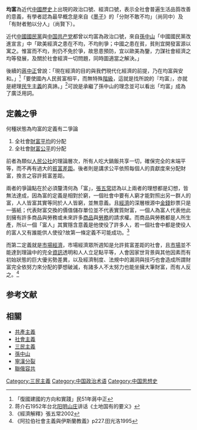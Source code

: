 '''均富'''為近代[[中國歷史|中國歷史]]上出現的政治口號、經濟口號，表示全社會普遍生活品質改善的意義，有學者認為最早概念是來自《[[墨子_(书)|墨子]]》的「分財不敢不均」（尚同中）及「有財者勉以分人」（尚賢下）。

近代[[中國國民黨|中國國民黨]]與[[中国共产党|中国共产党]]都曾以均富為政治口號，來自[[孫中山|孫中山]]「中國國民黨改進宣言」中「歐美經濟之患在不均，不均則爭；中國之患在貧，貧則宜開發富源以寓之。惟富而不均，則仍不免於爭，故思患預防，宜以歐美為鑒，力謀社會經濟之均等發展，及關於社會經濟一切問題，同時圖適當之解決。」

後續的[[蔣中正|蔣中正]]曾說：「現在經濟的目的與我們現代化經濟的前提，乃在均富與安和。」<ref>「復國建國的方向和實踐」民51年蔣中正</ref>「要使國內人民貧富相平，而無特殊[[階級|階級]]，這就是找所說的『均富』，亦就是總理[[民生主義|民生主義]]的真諦。」<ref>蒋介石1952年台北[[阳明山庄|阳明山庄]]讲话《土地国有的要义》</ref>可說是承繼了孫中山的理念並可以看出「均富」成為了廣泛用詞。

== 定義之爭 ==
何種狀態為均富的定義有二爭論
#全社會[[財富|財富]][[平均|平均]]的分配
#全社會[[財富|財富]][[公平|公平]]的分配

前者為類似[[人民公社|人民公社]]的理論層次，所有人吃大鍋飯共享一切，確保完全的末端平等，而不再有過大的[[貧富差距|貧富差距]]。後者則是講求公平依照每個人的貢獻度來分配財富，換言之容許貧富差距。

兩者的爭論點在於必須釐清何為「富」，[[張五常|張五常]]認為以上兩者的理想都是幻想，皆無法達成，因為富的定義是相對於窮，一個社會中要有人窮才能對照出另一群人的富，人人皆富其實等同於人人皆窮，並無意義。且[[經濟|經濟]]的深層根源中[[金錢|金錢]]鈔票只是一張紙；代表財富交換的價值儲存單位並不代表實質財富，一個人為富人代表他此刻擁有許多商品與勞務或未來許多[[商品|商品]]與[[勞務|勞務]]的請求權。而商品與勞務都是人所生產，所以一個「富人」其實隱含意義是他使役了許多人，若一個社會中都是使役人的富人又有誰能供人使役?故第一條定義不可能成功。<ref>《經濟解釋》張五常2002</ref>

而第二定義就是[[市場經濟|市場經濟]]，市場經濟眾所週知是允許貧富差距的社會，且[[市場|市場]]並不能達到理論中的完全[[資訊|資訊]]透明和人人立足點平等，人會因家世背景與其他因素而有初始狀態的巨大優劣勢差異，以及經濟制度、法規中的漏洞與技巧也會造成所謂財富完全依努力來分配的夢想破滅，有諸多人不太努力也能坐擁大筆財富，而有人反之。<ref>《阿拉伯社會主義與伊斯蘭教義》p227.田光洛1995</ref>

== 参考文献 ==
<div class="references-small">
<references></references>
</div>

== 相關 ==
*[[共產主義|共產主義]]
*[[社會主義|社會主義]]
*[[三民主義|三民主義]]
*[[孫中山|孫中山]]
*[[寧漢分裂|寧漢分裂]]
*[[聯俄容共|聯俄容共]]


[[Category:三民主義|Category:三民主義]]
[[Category:中国政治术语|Category:中国政治术语]]
[[Category:中国思想史|Category:中国思想史]]